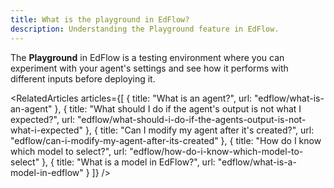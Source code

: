 ```yaml
---
title: What is the playground in EdFlow?
description: Understanding the Playground feature in EdFlow.
---
```


The **Playground** in EdFlow is a testing environment where you can experiment with your agent's settings and see how it performs with different inputs before deploying it.


<Content />

<RelatedArticles articles={[
  {
    title: "What is an agent?",
    url: "edflow/what-is-an-agent"
  },
  {
    title: "What should I do if the agent's output is not what I expected?",
    url: "edflow/what-should-i-do-if-the-agents-output-is-not-what-i-expected"
  },
  {
    title: "Can I modify my agent after it's created?",
    url: "edflow/can-i-modify-my-agent-after-its-created"
  },
  {
    title: "How do I know which model to select?",
    url: "edflow/how-do-i-know-which-model-to-select"
  },
  {
    title: "What is a model in EdFlow?",
    url: "edflow/what-is-a-model-in-edflow"
  }
]} />

